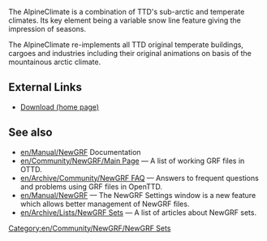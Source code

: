 

{{en/Community/NewGRF/Infobox NewGRF|setname= AlpineClimate
|screenshot= en/Community/NewGRF/Runbury600x400.png
|artist= Michael Blunck
|coder= Michael Blunck
|focus= Landscape
|homepage=www.ttdpatch.de
|homepagename= Transport Tycoon - The New Graphics
|copyright= copyrighted
}}
The AlpineClimate is a combination of TTD's sub-arctic and temperate climates. Its key element being a variable snow line feature giving the impression of seasons. 

The AlpineClimate re-implements all TTD original temperate buildings, cargoes and industries including their original animations on basis of the mountainous arctic climate.  


==External Links==
*[http://ttdpatch.de/download.html Download (home page)]

== See also ==
* [[en/Manual/NewGRF]] Documentation
* [[en/Community/NewGRF/Main Page]] &mdash; A list of working GRF files in OTTD.
* [[en/Archive/Community/NewGRF FAQ]] &mdash; Answers to frequent questions and problems using GRF files in OpenTTD.
* [[en/Manual/NewGRF]] &mdash; The NewGRF Settings window is a new feature which allows better management of NewGRF files. 
* [[en/Archive/Lists/NewGRF Sets]] &mdash; A list of articles about NewGRF sets.

[[Category:en/Community/NewGRF/NewGRF Sets]]
